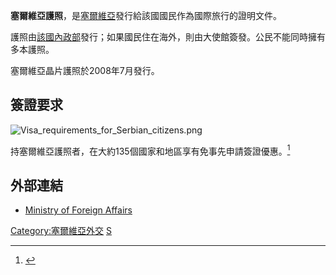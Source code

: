 {{Infobox Identity document
| document_name       = 塞爾維亞護照
| image               = Passport of Serbia.jpg
| image_caption       = 塞爾維亞晶片護照封面
| image2              = Passport of Serbia ID.jpg
| image_caption2      = 塞爾維亞護照基本資料頁
| date_first_issued   = 2008年7月7日 
| using_jurisdiction  = {{flag|Serbia}}
| valid_jurisdictions =
| document_type       = 護照
| purpose             = 身分證明
| eligibility         = 塞爾維亞公民
| expiration          = 
| cost = 3,600 RSD<ref>[http://www.mup.gov.rs/cms_lat/dokumenta.nsf/putne-isprave.h PUTNA ISPRAVA – PASOŠ] {{webarchive|url=https://web.archive.org/web/20100110064700/http://www.mup.gov.rs/cms_lat/dokumenta.nsf/putne-isprave.h |date=2010-01-10 }}</ref>
}}

'''塞爾維亞護照'''，是[[塞爾維亞|塞爾維亞]]發行給該國國民作為國際旅行的證明文件。

護照由[[塞爾維亞內政部|該國內政部]]發行；如果國民住在海外，則由大使館簽發。公民不能同時擁有多本護照。

塞爾維亞晶片護照於2008年7月發行。

==簽證要求==
[[File:Visa_requirements_for_Serbian_citizens.png|thumb]]
{{main|塞爾維亞公民簽證要求}}

持塞爾維亞護照者，在大約135個國家和地區享有免事先申請簽證優惠。<ref>{{cite web|title=The Henley Passport Index: Q1 2022 Global Ranking|url=https://www.henleyglobal.com/storage/app/media/HENLEY_PASSPORT_INDEX_FACTSHEET_2022_Q1_211221_1.pdf|publisher=Henley & Partners|accessdate=2022-03-11}}</ref>

==外部連結==
* [http://www.mfa.gov.rs/ Ministry of Foreign Affairs] {{Wayback|url=http://www.mfa.gov.rs/ |date=20160501023032 }}

{{護照}}
[[Category:塞爾維亞外交|Category:塞爾維亞外交]]
[[Category:各國護照|S]]
